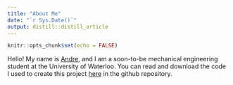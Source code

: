 ```yaml
---
title: "About Me"
date: "`r Sys.Date()`"
output: distill::distill_article
---
```


```r
knitr::opts_chunk$set(echo = FALSE)
```

Hello! My name is [Andre](www.linkedin.com/in/andre-arroyo-cottier), and I am a soon-to-be mechanical engineering student at the University of Waterloo. You can read and download the code I used to create this project [here](https://github.com/andreread/Final_R_Website) in the github repository.





